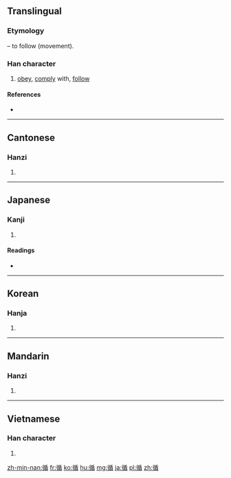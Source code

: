==Translingual==
===Etymology===
{{Han compound|彳|t1=movement|盾|ls=psc|c1=s|c2=p}} – to follow (movement).

===Han character===
{{Han char|rn=60|rad=彳|as=09|sn=12|four=2226<sub>4</sub>|canj=竹人竹十山 (HOHJU)|ids=⿰[[彳]][[盾]]}}

# [[obey]], [[comply]] with, [[follow]]

====References====
* {{Han ref|kx=0369.280|dkj=10187|dj=0696.020|hdz=20835.040|uh=5FAA|ud=24490|bh=B460|bd=46176}}

----

==Cantonese==

===Hanzi===
{{yue-hanzi|jyut=[[ceon4]]|y=cheun4}}

# {{defn|lang=yue|sort=彳09}}

----

==Japanese==

===Kanji===
{{ja-kanji|grade=c|rs=彳09}}

# {{defn|lang=ja|sort=彳09}}

====Readings====
* {{ja-readings|goon=[[じゅん]] (jun)|kanon=[[しゅん]] (shun) {{non-joyo-reading}}|kun=[[したがう]] (shitagau)}}

----

==Korean==

===Hanja===
{{ko-hanja|hangeul=순|eumhun=|rv=sun|mr=sun|y=swun}}

# {{defn|lang=ko|sort=彳09}}

----

==Mandarin==

===Hanzi===
{{cmn-hanzi|pin=[[xún]] ([[xun2]]), [[wéi]] ([[wei2]])|wg=hsün<sup>2</sup>, wei<sup>2</sup>}}

# {{defn|lang=cmn|sort=彳09}}

----

==Vietnamese==

===Han character===
{{vi-hantu|[[tuần]]|rs=彳09}}

# {{defn|lang=vi|sort=彳09}}

[[zh-min-nan:循]]
[[fr:循]]
[[ko:循]]
[[hu:循]]
[[mg:循]]
[[ja:循]]
[[pl:循]]
[[zh:循]]